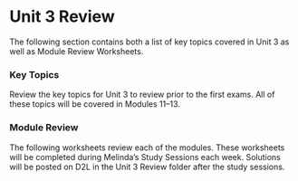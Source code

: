 # Unit 3 Review

The following section contains both a list of key topics covered in Unit 3 as well as Module Review Worksheets.

### Key Topics

Review the key topics for Unit 3 to review prior to the first exams.  All of these topics will be covered in Modules 11--13.

### Module Review

\setstretch{1}

The following worksheets review each of the modules.  These worksheets will be completed during Melinda's Study Sessions each week.  Solutions will be posted on D2L in the Unit 3 Review folder after the study sessions.  

\newpage